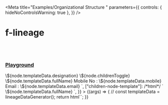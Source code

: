 
<Meta
  title="Examples/Organizational Structure "
  parameters={{
    controls: { hideNoControlsWarning: true },
  }}
/>

# f-lineage

<br />
<br />

### [Playground](/story/components-f-lineage--playground)

<Canvas>
  <Story
    name="Playground"
    argTypes={{
      direction: {
        control: "select",
        options: ["horizontal", "vertical"],
      },
      templateData: {
        control: "object",
      },
      padding: {
        control: "number",
      },
      gap: {
        control: "number",
      },
      ["node-size"]: {
        control: "object",
      },
      ["children-node-size"]: {
        control: "object",
      },
      ["max-children"]: {
        control: "number",
      },
    }}
    args={{
      direction: "horizontal",
      nodes: {
        root: {
          templateData: {
            fullName: "Carey McLaughlin",
            designation: "Vice President",
            mobile: "+1 123 456 000",
            email: "abc@xyz.com",
          },
        },
        hr: {
          templateData: {
            fullName: "Angelena Doyle",
            designation: "Director Human Resources",
            mobile: "+1 123 456 000",
            email: "abc@xyz.com",
          },
        },
        am: {
          templateData: {
            fullName: "Max Oliver",
            designation: "Director Accounting",
            mobile: "+1 123 456 000",
            email: "abc@xyz.com",
          },
        },
        mo: {
          templateData: {
            fullName: "Aubree Matthews",
            designation: "Director Marketing",
            mobile: "+1 123 456 000",
            email: "abc@xyz.com",
          },
        },
        "mo-tl1": {
          templateData: {
            fullName: "Anastasia Day",
            designation: "Team Lead",
            mobile: "+1 123 456 000",
            email: "abc@xyz.com",
          },
          children: {
            ["mo-tl1-1"]: {
              templateData: {
                fullName: "Whitney Lambert",
              },
            },
            ["mo-tl1-2"]: {
              templateData: {
                fullName: "Jennifer Pearson",
              },
            },
            ["mo-tl1-3"]: {
              templateData: {
                fullName: "Lark Motley",
              },
            },
          },
          hideChildren: false,
        },
        "mo-tl2": {
          templateData: {
            fullName: "Osmond Wise",
            designation: "Team Lead",
            mobile: "+1 123 456 000",
            email: "abc@xyz.com",
          },
          children: {
            ["mo-tl2-1"]: {
              templateData: {
                fullName: "Adele Green",
              },
            },
            ["mo-tl2-2"]: {
              templateData: {
                fullName: "Lawrence Potter",
              },
            },
            ["mo-tl2-3"]: {
              templateData: {
                fullName: "Darlene Holden",
              },
            },
          },
          hideChildren: false,
        },
        de: {
          templateData: {
            fullName: "Ben Stokes",
            designation: "Director Engineering",
            mobile: "+1 123 456 000",
            email: "abc@xyz.com",
          },
        },
        tl1: {
          templateData: {
            fullName: "Aaron Verler",
            designation: "Team Lead",
            mobile: "+1 123 456 000",
            email: "abc@xyz.com",
          },
          children: {
            ["tl1-1"]: {
              templateData: {
                fullName: "Max Furry",
              },
            },
            ["tl1-2"]: {
              templateData: {
                fullName: "Steve Roger",
              },
            },
            ["tl1-3"]: {
              templateData: {
                fullName: "Tony Stark",
              },
            },
          },
          hideChildren: false,
        },
        tl2: {
          templateData: {
            fullName: "Bruce Banner",
            designation: "Team Lead",
            mobile: "+1 123 456 000",
            email: "abc@xyz.com",
          },
          children: {
            ["tl2-1"]: {
              templateData: {
                fullName: "Celeste Waters",
              },
            },
            ["tl2-2"]: {
              templateData: {
                fullName: "Jeffrey Bell",
              },
            },
            ["tl2-3"]: {
              templateData: {
                fullName: "Mona Hancock",
              },
            },
          },
          hideChildren: false,
        },
      },
      links: [
        {
          from: "root",
          to: "hr",
        },
        {
          from: "root",
          to: "am",
        },
        {
          from: "root",
          to: "mo",
        },
        {
          from: "root",
          to: "de",
        },
        {
          from: "mo",
          to: "mo-tl1",
        },
        {
          from: "mo",
          to: "mo-tl2",
        },
        {
          from: "de",
          to: "tl1",
        },
        {
          from: "de",
          to: "tl2",
        },
      ],
      padding: 16,
      gap: 100,
      ["node-size"]: { width: 250, height: 115 },
      ["children-node-size"]: { width: 250, height: 32 },
      ["max-children"]: 8,
      ["node-template"]: /*html*/ `<f-div
        state="secondary"
        width="100%"
        height="100%"
        padding="medium"
        align="top-left"
        variant="curved"
		gap="x-small"
		direction="column"
        \${node.children && !node.hideChildren ? 'border="small solid default bottom"' : ""}
      >
	  	<f-div height="hug-content">
	  		<f-text variant="heading" size="medium">\${node.templateData.designation}</f-text>
			\${node.childrenToggle}
		</f-div>
		<f-div height="hug-content" gap="small">
			<f-pictogram source="i-user" state="success" size="large" variant="circle"></f-pictogram>
			<f-div direction="column" height="hug-content" align="middle-left">
				<f-text  ellipsis>\${node.templateData.fullName}</f-text>
				<f-div padding="x-small none none none">
					<f-text size="small" ellipsis>Mobile No : \${node.templateData.mobile}</f-text>
				</f-div>
				<f-div padding="x-small none none none">
					<f-text size="small" ellipsis>Email : \${node.templateData.email}</f-text>
				</f-div>
			</f-div>
		</f-div>
      </f-div>`,
      ["children-node-template"]: /*html*/ `<f-div
          state="secondary"
          width="100%"
          height="100%"
          padding="none medium"
          align="middle-left"
          gap="small"
          border="small solid default bottom"
        >
          <f-icon source="i-user" size="small"></f-icon>
          <f-text variant="code" size="medium" ellipsis>\${node.templateData.fullName}</f-text>
        </f-div>`,
    }}
  >
    {(args) => {
      //  const templateData = lineageDataGenerator();
      return html`<f-lineage
        .direction=${args.direction}
        .nodes=${args.nodes}
        .links=${args.links}
        .padding=${args.padding}
        .gap=${args.gap}
        .node-size=${args["node-size"]}
        .children-node-size=${args["children-node-size"]}
        .max-children=${args["max-children"]}
        .node-template=${args["node-template"]}
        .children-node-template=${args["children-node-template"]}
      ></f-lineage>`;
    }}
  </Story>
</Canvas>
